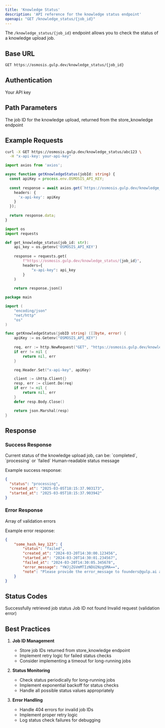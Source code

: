 ```yaml
---
title: 'Knowledge Status'
description: 'API reference for the knowledge status endpoint'
openapi: "GET /knowledge_status/{job_id}"
---
```


The `/knowledge_status/{job_id}` endpoint allows you to check the status of a knowledge upload job.

## Base URL

```bash
GET https://osmosis.gulp.dev/knowledge_status/{job_id}
```

## Authentication

<RequestHeader>
  <HeaderParameter name="x-api-key" required type="string">
    Your API key
  </HeaderParameter>
</RequestHeader>

## Path Parameters

<ParamField path="job_id" type="string" required>
  The job ID for the knowledge upload, returned from the store_knowledge endpoint
</ParamField>

## Example Requests

<CodeGroup>

```bash cURL
curl -X GET https://osmosis.gulp.dev/knowledge_status/abc123 \
  -H "x-api-key: your-api-key"
```

```typescript TypeScript
import axios from 'axios';

async function getKnowledgeStatus(jobId: string) {
  const apiKey = process.env.OSMOSIS_API_KEY;
  
  const response = await axios.get(`https://osmosis.gulp.dev/knowledge_status/${jobId}`, {
    headers: {
      'x-api-key': apiKey
    }
  });
  
  return response.data;
}
```

```python Python
import os
import requests

def get_knowledge_status(job_id: str):
    api_key = os.getenv('OSMOSIS_API_KEY')
    
    response = requests.get(
        f"https://osmosis.gulp.dev/knowledge_status/{job_id}",
        headers={
            "x-api-key": api_key
        }
    )
    
    return response.json()
```

```go Go
package main

import (
    "encoding/json"
    "net/http"
    "os"
)

func getKnowledgeStatus(jobID string) ([]byte, error) {
    apiKey := os.Getenv("OSMOSIS_API_KEY")
    
    req, err := http.NewRequest("GET", "https://osmosis.gulp.dev/knowledge_status/"+jobID, nil)
    if err != nil {
        return nil, err
    }

    req.Header.Set("x-api-key", apiKey)

    client := &http.Client{}
    resp, err := client.Do(req)
    if err != nil {
        return nil, err
    }
    defer resp.Body.Close()

    return json.Marshal(resp)
}
```

</CodeGroup>

## Response

### Success Response

<ResponseField name="status" type="string" required>
  Current status of the knowledge upload job, can be:
  `completed`, `processing` or `failed`
</ResponseField>

<ResponseField name="message" type="string">
  Human-readable status message
</ResponseField>

Example success response:

```json
{
  "status": "processing",
  "created_at": "2025-03-05T18:15:37.903173",
  "started_at": "2025-03-05T18:15:37.903942"
}
```

### Error Response

<ResponseField name="detail" type="array" required>
  Array of validation errors
</ResponseField>

Example error response:

```json
{
    "some_hash_key_123": {
        "status": "failed",
        "created_at": "2024-03-20T14:30:00.123456",
        "started_at": "2024-03-20T14:30:01.234567",
        "failed_at": "2024-03-20T14:30:05.345678",
        "error_message": "YWJjZGVmMTIzNDU2Nzg5MA==",
        "note": "Please provide the error_message to founders@gulp.ai alongside with the job_id"
    }
}
```

## Status Codes

<ResponseStatus code={200} status="OK">
  Successfully retrieved job status
</ResponseStatus>

<ResponseStatus code={404} status="Not Found">
  Job ID not found
</ResponseStatus>

<ResponseStatus code={422} status="Unprocessable Entity">
  Invalid request (validation error)
</ResponseStatus>

## Best Practices

1. **Job ID Management**
   - Store job IDs returned from store_knowledge endpoint
   - Implement retry logic for failed status checks
   - Consider implementing a timeout for long-running jobs

2. **Status Monitoring**
   - Check status periodically for long-running jobs
   - Implement exponential backoff for status checks
   - Handle all possible status values appropriately

3. **Error Handling**
   - Handle 404 errors for invalid job IDs
   - Implement proper retry logic
   - Log status check failures for debugging 